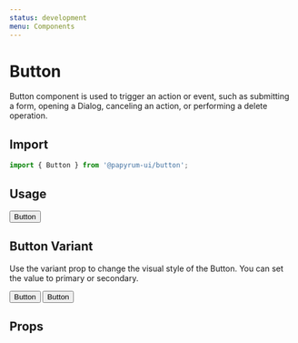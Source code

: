 ```yaml
---
status: development
menu: Components
---
```



# Button

Button component is used to trigger an action or event, such as submitting a form, opening a Dialog, canceling an action, or performing a delete operation.

## Import

```js
import { Button } from '@papyrum-ui/button';
```

## Usage

<Playground>
  <Button>Button</Button>
</Playground>

## Button Variant

Use the variant prop to change the visual style of the Button. You can set the value to primary or secondary.

<Playground>
  <ButtonGroup>
    <Button variant="primary">Button</Button>
    <Button variant="secondary">Button</Button>
  </ButtonGroup>
</Playground>

## Props

<Props of={Button} />
